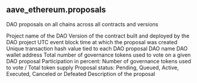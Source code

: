 ## aave_ethereum.proposals 
DAO proposals on all chains across all contracts and versions


<ParamField path="blockchain">

</ParamField>
<ParamField path="project">
Project name of the DAO
</ParamField>
<ParamField path="version">
Version of the contract built and deployed by the DAO project
</ParamField>
<ParamField path="created_at">
UTC event block time at which the proposal was created
</ParamField>
<ParamField path="tx_hash">
Unique transaction hash value tied to each DAO proposal
</ParamField>
<ParamField path="dao_name">
DAO name
</ParamField>
<ParamField path="dao_address">
DAO wallet address
</ParamField>
<ParamField path="proposal_id">

</ParamField>
<ParamField path="votes_for">

</ParamField>
<ParamField path="votes_against">

</ParamField>
<ParamField path="votes_total">
Total number of governance tokens used to vote on a given DAO proposal
</ParamField>
<ParamField path="number_of_voters">

</ParamField>
<ParamField path="participation">
Participation in percent: Number of governance tokens used to vote / Total token supply
</ParamField>
<ParamField path="status">
Proposal status: Pending, Queued, Active, Executed, Canceled or Defeated
</ParamField>
<ParamField path="description">
Description of the proposal
</ParamField>

